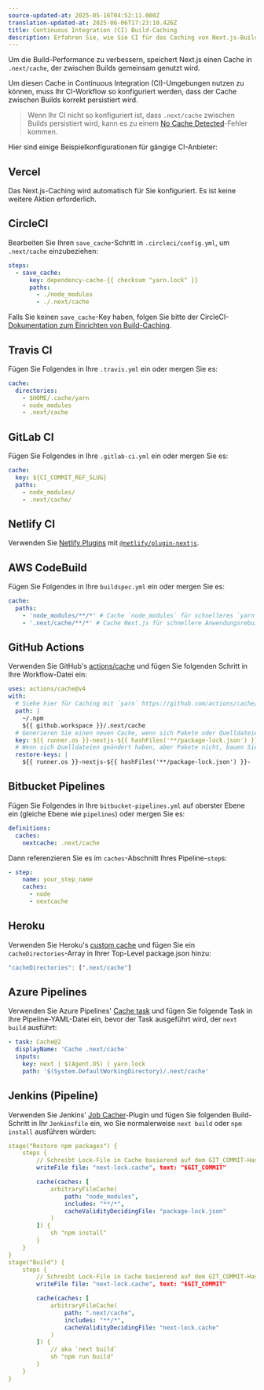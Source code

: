 ```yaml
---
source-updated-at: 2025-05-16T04:52:11.000Z
translation-updated-at: 2025-06-06T17:23:10.426Z
title: Continuous Integration (CI) Build-Caching
description: Erfahren Sie, wie Sie CI für das Caching von Next.js-Builds konfigurieren
---
```


Um die Build-Performance zu verbessern, speichert Next.js einen Cache in `.next/cache`, der zwischen Builds gemeinsam genutzt wird.

Um diesen Cache in Continuous Integration (CI)-Umgebungen nutzen zu können, muss Ihr CI-Workflow so konfiguriert werden, dass der Cache zwischen Builds korrekt persistiert wird.

> Wenn Ihr CI nicht so konfiguriert ist, dass `.next/cache` zwischen Builds persistiert wird, kann es zu einem [No Cache Detected](/docs/messages/no-cache)-Fehler kommen.

Hier sind einige Beispielkonfigurationen für gängige CI-Anbieter:

## Vercel

Das Next.js-Caching wird automatisch für Sie konfiguriert. Es ist keine weitere Aktion erforderlich.

## CircleCI

Bearbeiten Sie Ihren `save_cache`-Schritt in `.circleci/config.yml`, um `.next/cache` einzubeziehen:

```yaml
steps:
  - save_cache:
      key: dependency-cache-{{ checksum "yarn.lock" }}
      paths:
        - ./node_modules
        - ./.next/cache
```

Falls Sie keinen `save_cache`-Key haben, folgen Sie bitte der CircleCI-[Dokumentation zum Einrichten von Build-Caching](https://circleci.com/docs/2.0/caching/).

## Travis CI

Fügen Sie Folgendes in Ihre `.travis.yml` ein oder mergen Sie es:

```yaml
cache:
  directories:
    - $HOME/.cache/yarn
    - node_modules
    - .next/cache
```

## GitLab CI

Fügen Sie Folgendes in Ihre `.gitlab-ci.yml` ein oder mergen Sie es:

```yaml
cache:
  key: ${CI_COMMIT_REF_SLUG}
  paths:
    - node_modules/
    - .next/cache/
```

## Netlify CI

Verwenden Sie [Netlify Plugins](https://www.netlify.com/products/build/plugins/) mit [`@netlify/plugin-nextjs`](https://www.npmjs.com/package/@netlify/plugin-nextjs).

## AWS CodeBuild

Fügen Sie Folgendes in Ihre `buildspec.yml` ein oder mergen Sie es:

```yaml
cache:
  paths:
    - 'node_modules/**/*' # Cache `node_modules` für schnelleres `yarn` oder `npm i`
    - '.next/cache/**/*' # Cache Next.js für schnellere Anwendungsrebuilds
```

## GitHub Actions

Verwenden Sie GitHub's [actions/cache](https://github.com/actions/cache) und fügen Sie folgenden Schritt in Ihre Workflow-Datei ein:

```yaml
uses: actions/cache@v4
with:
  # Siehe hier für Caching mit `yarn` https://github.com/actions/cache/blob/main/examples.md#node---yarn oder nutzen Sie Caching mit actions/setup-node https://github.com/actions/setup-node
  path: |
    ~/.npm
    ${{ github.workspace }}/.next/cache
  # Generieren Sie einen neuen Cache, wenn sich Pakete oder Quelldateien ändern.
  key: ${{ runner.os }}-nextjs-${{ hashFiles('**/package-lock.json') }}-${{ hashFiles('**/*.js', '**/*.jsx', '**/*.ts', '**/*.tsx') }}
  # Wenn sich Quelldateien geändert haben, aber Pakete nicht, bauen Sie aus einem vorherigen Cache.
  restore-keys: |
    ${{ runner.os }}-nextjs-${{ hashFiles('**/package-lock.json') }}-
```

## Bitbucket Pipelines

Fügen Sie Folgendes in Ihre `bitbucket-pipelines.yml` auf oberster Ebene ein (gleiche Ebene wie `pipelines`) oder mergen Sie es:

```yaml
definitions:
  caches:
    nextcache: .next/cache
```

Dann referenzieren Sie es im `caches`-Abschnitt Ihres Pipeline-`step`s:

```yaml
- step:
    name: your_step_name
    caches:
      - node
      - nextcache
```

## Heroku

Verwenden Sie Heroku's [custom cache](https://devcenter.heroku.com/articles/nodejs-support#custom-caching) und fügen Sie ein `cacheDirectories`-Array in Ihrer Top-Level package.json hinzu:

```javascript
"cacheDirectories": [".next/cache"]
```

## Azure Pipelines

Verwenden Sie Azure Pipelines' [Cache task](https://docs.microsoft.com/en-us/azure/devops/pipelines/tasks/utility/cache) und fügen Sie folgende Task in Ihre Pipeline-YAML-Datei ein, bevor der Task ausgeführt wird, der `next build` ausführt:

```yaml
- task: Cache@2
  displayName: 'Cache .next/cache'
  inputs:
    key: next | $(Agent.OS) | yarn.lock
    path: '$(System.DefaultWorkingDirectory)/.next/cache'
```

## Jenkins (Pipeline)

Verwenden Sie Jenkins' [Job Cacher](https://www.jenkins.io/doc/pipeline/steps/jobcacher/)-Plugin und fügen Sie folgenden Build-Schritt in Ihr `Jenkinsfile` ein, wo Sie normalerweise `next build` oder `npm install` ausführen würden:

```yaml
stage("Restore npm packages") {
    steps {
        // Schreibt Lock-File in Cache basierend auf dem GIT_COMMIT-Hash
        writeFile file: "next-lock.cache", text: "$GIT_COMMIT"

        cache(caches: [
            arbitraryFileCache(
                path: "node_modules",
                includes: "**/*",
                cacheValidityDecidingFile: "package-lock.json"
            )
        ]) {
            sh "npm install"
        }
    }
}
stage("Build") {
    steps {
        // Schreibt Lock-File in Cache basierend auf dem GIT_COMMIT-Hash
        writeFile file: "next-lock.cache", text: "$GIT_COMMIT"

        cache(caches: [
            arbitraryFileCache(
                path: ".next/cache",
                includes: "**/*",
                cacheValidityDecidingFile: "next-lock.cache"
            )
        ]) {
            // aka `next build`
            sh "npm run build"
        }
    }
}
```